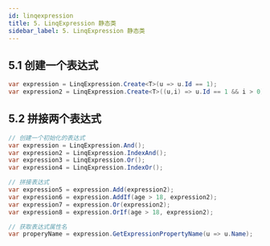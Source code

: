 ```yaml
---
id: linqexpression
title: 5. LinqExpression 静态类
sidebar_label: 5. LinqExpression 静态类
---
```


## 5.1 创建一个表达式

```cs
var expression = LinqExpression.Create<T>(u => u.Id == 1);
var expression2 = LinqExpression.Create<T>((u,i) => u.Id == 1 && i > 0);
```

## 5.2 拼接两个表达式

```cs
// 创建一个初始化的表达式
var expression = LinqExpression.And();
var expression2 = LinqExpression.IndexAnd();
var expression3 = LinqExpression.Or();
var expression4 = LinqExpression.IndexOr();

// 拼接表达式
var expression5 = expression.Add(expression2);
var expression6 = expression.AddIf(age > 18, expression2);
var expression7 = expression.Or(expression2);
var expression8 = expression.OrIf(age > 18, expression2);

// 获取表达式属性名
var properyName = expression.GetExpressionPropertyName(u => u.Name);    // Name
```
